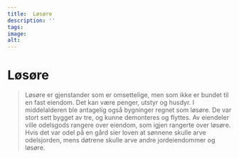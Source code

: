 ```yaml
---
title:  Løsøre
description: ''
tags:
image: 
alt: 
---
```




# Løsøre

<Blockquote 
    quote='«Hvis noen kjøper jordeiendom med sin kones eiendeler, løsøre eller bufe, og hun overlever ham, da skal hun bare ha det av jordeiendommene av arven etter ham som hun hadde i medgift, og bare det arvingen tillater utover det.»'
    footer='Arvetallet, kapittel 4' />

<Spacer height={40}/>
<Container stil="initial side">
    Løsøre er gjenstander som er omsettelige, men som ikke er bundet til en fast eiendom. Det kan være penger, utstyr og husdyr. I middelalderen ble antagelig også bygninger regnet som løsøre. De var stort sett bygget av tre, og kunne demonteres og flyttes. Av eiendeler ville odelsgods rangere over eiendom, som igjen rangerte over løsøre. Hvis det var odel på en gård sier loven at sønnene skulle arve odelsjorden, mens døtrene skulle arve andre jordeiendommer og løsøre.
</Container>
